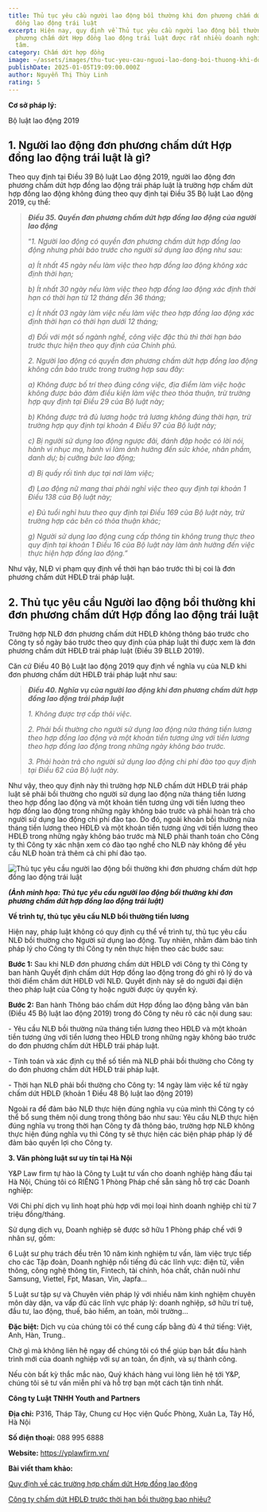 ```yaml
---
title: Thủ tục yêu cầu người lao động bồi thường khi đơn phương chấm dứt hợp
  đồng lao động trái luật
excerpt: Hiện nay, quy định về Thủ tục yêu cầu người lao động bồi thường khi đơn
  phương chấm dứt Hợp đồng lao động trái luật được rất nhiều doanh nghiệp quan
  tâm.
category: Chấm dứt hợp đồng
image: ~/assets/images/thu-tuc-yeu-cau-nguoi-lao-dong-boi-thuong-khi-don-phuong-cham-dut-hop-dong-lao-dong-trai-luat.jpg
publishDate: 2025-01-05T19:09:00.000Z
author: Nguyễn Thị Thùy Linh
rating: 5
---
```

**Cơ sở pháp lý:**

Bộ luật lao động 2019

## 1. Người lao động đơn phương chấm dứt Hợp đồng lao động trái luật là gì?

Theo quy định tại Điều 39 Bộ luật Lao động 2019, người lao động đơn phương chấm dứt hợp đồng lao động trái pháp luật là trường hợp chấm dứt hợp đồng lao động không đúng theo quy định tại Điều 35 Bộ luật Lao động 2019, cụ thể:

> ***Điều 35. Quyền đơn phương chấm dứt hợp đồng lao động của người lao động***
>
> “*1. Người lao động có quyền đơn phương chấm dứt hợp đồng lao động nhưng phải báo trước cho người sử dụng lao động như sau:*
>
> *a) Ít nhất 45 ngày nếu làm việc theo hợp đồng lao động không xác định thời hạn;*
>
> *b) Ít nhất 30 ngày nếu làm việc theo hợp đồng lao động xác định thời hạn có thời hạn từ 12 tháng đến 36 tháng;*
>
> *c) Ít nhất 03 ngày làm việc nếu làm việc theo hợp đồng lao động xác định thời hạn có thời hạn dưới 12 tháng;*
>
> *d) Đối với một số ngành nghề, công việc đặc thù thì thời hạn báo trước thực hiện theo quy định của Chính phủ.*
>
> *2. Người lao động có quyền đơn phương chấm dứt hợp đồng lao động không cần báo trước trong trường hợp sau đây:*
>
> *a) Không được bố trí theo đúng công việc, địa điểm làm việc hoặc không được bảo đảm điều kiện làm việc theo thỏa thuận, trừ trường hợp quy định tại Điều 29 của Bộ luật này;*
>
> *b) Không được trả đủ lương hoặc trả lương không đúng thời hạn, trừ trường hợp quy định tại khoản 4 Điều 97 của Bộ luật này;*
>
> *c) Bị người sử dụng lao động ngược đãi, đánh đập hoặc có lời nói, hành vi nhục mạ, hành vi làm ảnh hưởng đến sức khỏe, nhân phẩm, danh dự; bị cưỡng bức lao động;*
>
> *d) Bị quấy rối tình dục tại nơi làm việc;*
>
> *đ) Lao động nữ mang thai phải nghỉ việc theo quy định tại khoản 1 Điều 138 của Bộ luật này;*
>
> *e) Đủ tuổi nghỉ hưu theo quy định tại Điều 169 của Bộ luật này, trừ trường hợp các bên có thỏa thuận khác;*
>
> *g) Người sử dụng lao động cung cấp thông tin không trung thực theo quy định tại khoản 1 Điều 16 của Bộ luật này làm ảnh hưởng đến việc thực hiện hợp đồng lao động.”*

Như vậy, NLĐ vi phạm quy định về thời hạn báo trước thì bị coi là đơn phương chấm dứt HĐLĐ trái pháp luật.

## 2. Thủ tục yêu cầu Người lao động bồi thường khi đơn phương chấm dứt Hợp đồng lao động trái luật

Trường hợp NLĐ đơn phương chấm dứt HĐLĐ không thông báo trước cho Công ty số ngày báo trước theo quy định của pháp luật thì được xem là đơn phương chấm dứt HĐLĐ trái pháp luật (Điều 39 BLLĐ 2019).

Căn cứ Điều 40 Bộ Luật lao động 2019 quy định về nghĩa vụ của NLĐ khi đơn phương chấm dứt HĐLĐ trái pháp luật như sau:

> ***Điều 40. Nghĩa vụ của người lao động khi đơn phương chấm dứt hợp đồng lao động trái pháp luật***
>
> *1. Không được trợ cấp thôi việc.*
>
> *2. Phải bồi thường cho người sử dụng lao động nửa tháng tiền lương theo hợp đồng lao động và một khoản tiền tương ứng với tiền lương theo hợp đồng lao động trong những ngày không báo trước.*
>
> *3. Phải hoàn trả cho người sử dụng lao động chi phí đào tạo quy định tại Điều 62 của Bộ luật này.*

Như vậy, theo quy định này thì trường hợp NLĐ chấm dứt HĐLĐ trái pháp luật sẽ phải bồi thường cho người sử dụng lao động nửa tháng tiền lương theo hợp đồng lao động và một khoản tiền tương ứng với tiền lương theo hợp đồng lao động trong những ngày không báo trước và phải hoàn trả cho người sử dụng lao động chi phí đào tạo. Do đó, ngoài khoản bồi thường nửa tháng tiền lương theo HĐLĐ và một khoản tiền tương ứng với tiền lương theo HĐLĐ trong những ngày không báo trước mà NLĐ phải thanh toán cho Công ty thì Công ty xác nhận xem có đào tạo nghề cho NLĐ này không để yêu cầu NLĐ hoàn trả thêm cả chi phí đào tạo.

![Thủ tục yêu cầu người lao động bồi thường khi đơn phương chấm dứt hợp đồng lao động trái luật](~/assets/images/thu-tuc-yeu-cau-nguoi-lao-dong-boi-thuong-khi-don-phuong-cham-dut-hop-dong-lao-dong-trai-luat-yplawfirm.jpg "Thủ tục yêu cầu người lao động bồi thường khi đơn phương chấm dứt hợp đồng lao động trái luật")

***(Ảnh minh họa: Thủ tục yêu cầu người lao động bồi thường khi đơn phương chấm dứt hợp đồng lao động trái luật)***

**Về trình tự, thủ tục yêu cầu NLĐ bồi thường tiền lương**

Hiện nay, pháp luật không có quy định cụ thể về trình tự, thủ tục yêu cầu NLĐ bồi thường cho Người sử dụng lao động. Tuy nhiên, nhằm đảm bảo tính pháp lý cho Công ty thì Công ty nên thực hiện theo các bước sau:

**Bước 1:** Sau khi NLĐ đơn phương chấm dứt HĐLĐ với Công ty thì Công ty ban hành Quyết định chấm dứt Hợp đồng lao động trong đó ghi rõ lý do và thời điểm chấm dứt HĐLĐ với NLĐ. Quyết định này sẽ do người đại diện theo pháp luật của Công ty hoặc người được ủy quyền ký.

**Bước 2:** Ban hành Thông báo chấm dứt Hợp đồng lao động bằng văn bản (Điều 45 Bộ luật lao động 2019) trong đó Công ty nêu rõ các nội dung sau:

\- Yêu cầu NLĐ bồi thường nửa tháng tiền lương theo HĐLĐ và một khoản tiền tương ứng với tiền lương theo HĐLĐ trong những ngày không báo trước do đơn phương chấm dứt HĐLĐ trái pháp luật.

\- Tính toán và xác định cụ thể số tiền mà NLĐ phải bồi thường cho Công ty do đơn phương chấm dứt HĐLĐ trái pháp luật.

\- Thời hạn NLĐ phải bồi thường cho Công ty: 14 ngày làm việc kể từ ngày chấm dứt HĐLĐ (khoản 1 Điều 48 Bộ luật lao động 2019)

Ngoài ra để đảm bảo NLĐ thực hiện đúng nghĩa vụ của mình thì Công ty có thể bổ sung thêm nội dung trong thông báo như sau: Yêu cầu NLĐ thực hiện đúng nghĩa vụ trong thời hạn Công ty đã thông báo, trường hợp NLĐ không thực hiện đúng nghĩa vụ thì Công ty sẽ thực hiện các biện pháp pháp lý để đảm bảo quyền lợi cho Công ty.

**3. Văn phòng luật sư uy tín tại Hà Nội**

Y&P Law firm tự hào là Công ty Luật tư vấn cho doanh nghiệp hàng đầu tại Hà Nội, Chúng tôi có RIÊNG 1 Phòng Pháp chế sẵn sàng hỗ trợ các Doanh nghiệp:

Với Chi phí dịch vụ linh hoạt phù hợp với mọi loại hình doanh nghiệp chỉ từ 7 triệu đồng/tháng.

Sử dụng dịch vụ, Doanh nghiệp sẽ được sở hữu 1 Phòng pháp chế với 9 nhân sự, gồm:

6 Luật sư phụ trách đều trên 10 năm kinh nghiệm tư vấn, làm việc trực tiếp cho các Tập đoàn, Doanh nghiệp nổi tiếng đủ các lĩnh vực: điện tử, viễn thông, công nghệ thông tin, Fintech, tài chính, hóa chất, chăn nuôi như Samsung, Viettel, Fpt, Masan, Vin, Japfa...

5 Luật sư tập sự và Chuyên viên pháp lý với nhiều năm kinh nghiệm chuyên môn dày dặn, va vấp đủ các lĩnh vực pháp lý: doanh nghiệp, sở hữu trí tuệ, đầu tư, lao động, thuế, bảo hiểm, an toàn, môi trường...

**Đặc biệt:** Dịch vụ của chúng tôi có thể cung cấp bằng đủ 4 thứ tiếng: Việt, Anh, Hàn, Trung..

Chờ gì mà không liên hệ ngay để chúng tôi có thể giúp bạn bắt đầu hành trình mới của doanh nghiệp với sự an toàn, ổn định, và sự thành công.

Nếu còn bất kỳ thắc mắc nào, Quý khách hàng vui lòng liên hệ tới Y&P, chúng tôi sẽ tư vấn miễn phí và hỗ trợ bạn một cách tận tình nhất.

**Công ty Luật TNHH Youth and Partners**

**Địa chỉ:** P316, Tháp Tây, Chung cư Học viện Quốc Phòng, Xuân La, Tây Hồ, Hà Nội

**Số điện thoại:** 088 995 6888

**Website:** <https://yplawfirm.vn/>

**Bài viết tham khảo:**

[Quy định về các trường hợp chấm dứt Hợp đồng lao động](https://yplawfirm.vn/lao-dong/quy-dinh-ve-cham-dut-hop-dong-lao-dong)

[Công ty chấm dứt HĐLĐ trước thời hạn bồi thường bao nhiêu?](https://yplawfirm.vn/lao-dong/cong-ty-cham-dut-hdld-truoc-thoi-han-boi-thuong-bao-nhieu)[](https://yplawfirm.vn/lao-dong/quy-dinh-ve-cham-dut-hop-dong-lao-dong)
